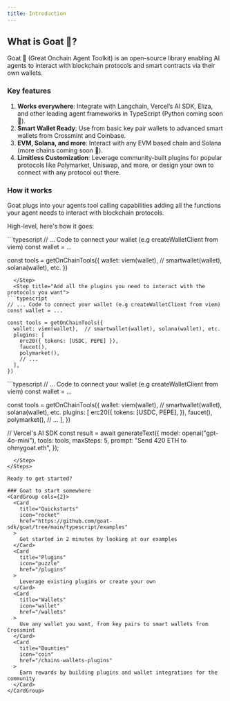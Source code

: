```yaml
---
title: Introduction
---
```


## What is Goat 🐐?
Goat 🐐 (Great Onchain Agent Toolkit) is an open-source library enabling AI agents to interact with blockchain protocols and smart contracts via their own wallets.

### Key features
1. **Works everywhere**: Integrate with Langchain, Vercel’s AI SDK, Eliza, and other leading agent frameworks in TypeScript (Python coming soon 👀).
2. **Smart Wallet Ready**: Use from basic key pair wallets to advanced smart wallets from Crossmint and Coinbase.
3. **EVM, Solana, and more**: Interact with any EVM based chain and Solana (more chains coming soon 👀).
4. **Limitless Customization**: Leverage community-built plugins for popular protocols like Polymarket, Uniswap, and more, or design your own to connect with any protocol out there.

### How it works
Goat plugs into your agents tool calling capabilities adding all the functions your agent needs to interact with blockchain protocols. 

High-level, here's how it goes:

<Steps>
  <Step title="Configure the wallet you want to use">
```typescript
// ... Code to connect your wallet (e.g createWalletClient from viem)
const wallet = ...

const tools = getOnChainTools({
  wallet: viem(wallet), // smartwallet(wallet), solana(wallet), etc.
})
```
  </Step>
  <Step title="Add all the plugins you need to interact with the protocols you want">
```typescript
// ... Code to connect your wallet (e.g createWalletClient from viem)
const wallet = ...

const tools = getOnChainTools({
  wallet: viem(wallet),  // smartwallet(wallet), solana(wallet), etc.
  plugins: [
    erc20({ tokens: [USDC, PEPE] }),
    faucet(),
    polymarket(),
    // ...
  ],
})
```
  </Step>
  <Step title="Connect it to your agent framework of choice">
```typescript
// ... Code to connect your wallet (e.g createWalletClient from viem)
const wallet = ...

const tools = getOnChainTools({
  wallet: viem(wallet),  // smartwallet(wallet), solana(wallet), etc.
  plugins: [ 
    erc20({ 
      tokens: [USDC, PEPE],
     }), 
    faucet(), 
    polymarket(), 
    // ...
  ],
})

// Vercel's AI SDK
const result = await generateText({
    model: openai("gpt-4o-mini"),
    tools: tools,
    maxSteps: 5,
    prompt: "Send 420 ETH to ohmygoat.eth",
});
```
  </Step>
</Steps>

Ready to get started?

### Goat to start somewhere
<CardGroup cols={2}>
  <Card
    title="Quickstarts"
    icon="rocket"
    href="https://github.com/goat-sdk/goat/tree/main/typescript/examples"
  >
    Get started in 2 minutes by looking at our examples
  </Card>
  <Card
    title="Plugins"
    icon="puzzle"
    href="/plugins"
  >
    Leverage existing plugins or create your own
  </Card>
  <Card
    title="Wallets"
    icon="wallet"
    href="/wallets"
  >
    Use any wallet you want, from key pairs to smart wallets from Crossmint
  </Card>
  <Card
    title="Bounties"
    icon="coin"
    href="/chains-wallets-plugins"
  >
    Earn rewards by building plugins and wallet integrations for the community
  </Card>
</CardGroup>
